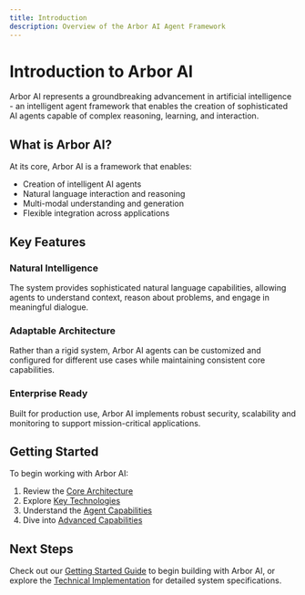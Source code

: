 ```yaml
---
title: Introduction
description: Overview of the Arbor AI Agent Framework
---
```


# Introduction to Arbor AI

Arbor AI represents a groundbreaking advancement in artificial intelligence - an intelligent agent framework that enables the creation of sophisticated AI agents capable of complex reasoning, learning, and interaction.

## What is Arbor AI?

At its core, Arbor AI is a framework that enables:

- Creation of intelligent AI agents
- Natural language interaction and reasoning
- Multi-modal understanding and generation
- Flexible integration across applications

## Key Features

### Natural Intelligence

The system provides sophisticated natural language capabilities, allowing agents to understand context, reason about problems, and engage in meaningful dialogue.

### Adaptable Architecture

Rather than a rigid system, Arbor AI agents can be customized and configured for different use cases while maintaining consistent core capabilities.

### Enterprise Ready

Built for production use, Arbor AI implements robust security, scalability and monitoring to support mission-critical applications.

## Getting Started

To begin working with Arbor AI:

1. Review the [Core Architecture](/dashboard/docs/core-architecture)
2. Explore [Key Technologies](/dashboard/docs/key-technologies)
3. Understand the [Agent Capabilities](/dashboard/docs/evolutionary-process)
4. Dive into [Advanced Capabilities](/dashboard/docs/advanced-capabilities)

## Next Steps

Check out our [Getting Started Guide](/dashboard/docs/getting-started) to begin building with Arbor AI, or explore the [Technical Implementation](/dashboard/docs/technical-implementation) for detailed system specifications.
